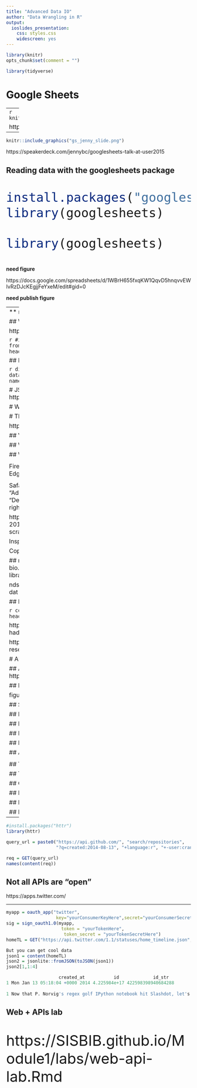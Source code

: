 ```yaml
---
title: "Advanced Data IO"
author: "Data Wrangling in R"
output:
  ioslides_presentation:
    css: styles.css
    widescreen: yes
---
```



```r
library(knitr)
opts_chunk$set(comment = "")
```

```r
library(tidyverse)
```



# Google Sheets

----
```r
knitr::include_graphics("googlesheets.png")
```

https://docs.google.com/spreadsheets

----

```r
knitr::include_graphics("gs_jenny_slide.png")
```

https://speakerdeck.com/jennybc/googlesheets-talk-at-user2015

## Reading data with the googlesheets package

<div style="font-size:30pt">

```r
install.packages("googlesheets")
library(googlesheets)
```

 
```r
library(googlesheets)
```

</div>



**need figure**

https://docs.google.com/spreadsheets/d/1WBrH655fxqKW1QqvD5hnqvvEWIvRzDJcKEgjjFeYxeM/edit#gid=0

**need publish figure**

----
<div style="font-size:20pt">
```r
sheets_url = paste0("https://docs.google.com/spreadsheets/d/",
                    "1WBrH655fxqKW1QqvD5hnqvvEWIvRzDJcKEgjjFeYxeM")

gsurl1 = gs_url(sheets_url)

dat = gs_read(gsurl1)
date_read = lubridate::today()
head(dat)
```
<div>


## What if I don't want it public?

```r
library(googlesheets4)
# May be necessary on rstudio.cloud
options(httr_oob_default=TRUE)
# Will ask you to log in
out = read_sheet(sheets_url)
```

## Can also save and load a token

```r
token = readr::read_rds("googledrive_token.rds")
library(googledrive)
drive_auth(token = token) # could also use googlesheets4::gs4_auth
library(googlesheets4)
out = read_sheet(sheets_url)
```


https://docs.google.com/spreadsheets/d/1j9vbv8MrVV7EK15vyz-rnhjiXhRkmIFEHgdv1_p1cCc/edit?usp=sharing



# Google Sheets<br> https://SISBIB.github.io/Module1/labs/google-sheets-lab.Rmd

# JSON: JavaScript Object Notation<br>Lists of stuff

----
** need figure **
https://en.wikipedia.org/wiki/JSON

## Why JSON matters
** need figure **

https://developer.github.com/v3/search/

```r
#install.packages("jsonlite")
library(jsonlite)
jsonData <- fromJSON("https://api.github.com/users/jtleek/repos")
head(jsonData)
```


## Data frame structure from JSON

```r
dim(jsonData)
head(jsonData$name)
#Some of the columns is a data frame!
table(sapply(jsonData,class))
dim(jsonData$owner)
names(jsonData$owner)
```



# JSON Lab<br> https://SISBIB.github.io/Module1/labs/json-lab.Rmd

# Web Scraping

# This is data
*need figure* 

http://bowtie-bio.sourceforge.net/recount/ 

## View the source

## What the computer sees

## Ways to see the source

<div class="left-half">
Chrome:
1. right click on page
2. select "view source"

Firefox:
1. right click on page
2. select "view source"
Microsoft Edge:
1. right click on page
2. select "view source"
</div>

<div class="right-half">

Safari
1. click on "Safari"
2. select "Preferences"
3. go to "Advanced"
4. check "Show Develop menu in menu bar"
5. click on "Develop"
6. select "show page source"
7. alternatively to 5./6., right click on page and select "view source"
</div>

https://github.com/simonmunzert/rscraping-jsm-2016/blob/c04fd91fec711df65c838e07723125155a7f2cda/02-scraping-with-rvest.r

Inspect element

Copy XPath

## rvest package
```r
recount_url = "http://bowtie-bio.sourceforge.net/recount/"
# install.packages("rvest")
library(rvest)
htmlfile = read_html(recount_url)

nds = html_nodes(htmlfile,                
xpath='//*[@id="recounttab"]/table')
dat = html_table(nds)
dat = as.data.frame(dat)
head(dat)
```

## Little cleanup

```r
colnames(dat) = as.character(dat[1,])
dat = dat[-1,]
head(dat)
```




http://motherboard.vice.com/read/70000-okcupid-users-just-had-their-data-published

https://www.theguardian.com/science/2012/may/23/text-mining-research-tool-forbidden

# APIs

## Application Programming Interfaces
figure
https://developers.facebook.com/

## In biology too!
http://www.ncbi.nlm.nih.gov/books/NBK25501/

figure

## Step 0: Did someone do this already
https://ropensci.org/

## Do it yourself

## Read the docs
https://developer.github.com/v3/

## Read the docs

## Read the docs

## A dissected example

<div style="font-size:30pt">
https://api.github.com/search/repositories?q=created:2014-08-13+language:r+-user:cran
</div>

## The base URL
<div style="font-size:30pt">
**https://api.github.com/**search/repositories?q=created:2014-08-13+language:r+-user:cran
</div>

## The Path: Search repositories
<div style="font-size:30pt">
https://api.github.com/**search/repositories**?q=created:2014-08-13+language:r+-user:cran
</div>

## Create a query - pass the `q` parameter
<div style="font-size:30pt">
https://api.github.com/search/repositories**?q**=created:2014-08-13+language:r+-user:cran
</div>

## Date repo was created
<div style="font-size:30pt">
https://api.github.com/search/repositories?q=**created:2014-08-13**+language:r+-user:cran
</div>

## Language repo is in
<div style="font-size:30pt">
https://api.github.com/search/repositories?q=created:2014-08-13+**language:r**+-user:cran
</div>

## Ignore repos from "cran"
<div style="font-size:30pt">
https://api.github.com/search/repositories?q=created:2014-08-13+language:r+**-user:cran**
</div>

----
```r
#install.packages("httr")
library(httr)

query_url = paste0("https://api.github.com/", "search/repositories", 
                   "?q=created:2014-08-13", "+language:r", "+-user:cran")

req = GET(query_url)
names(content(req))
```

## Not all APIs are "open"
https://apps.twitter.com/

----
```r
myapp = oauth_app("twitter",
                   key="yourConsumerKeyHere",secret="yourConsumerSecretHere")
sig = sign_oauth1.0(myapp,
                     token = "yourTokenHere",
                      token_secret = "yourTokenSecretHere")
homeTL = GET("https://api.twitter.com/1.1/statuses/home_timeline.json", sig)

But you can get cool data
json1 = content(homeTL)
json2 = jsonlite::fromJSON(toJSON(json1))
json2[1,1:4]
```

```r
                    created_at           id             id_str
1 Mon Jan 13 05:18:04 +0000 2014 4.225984e+17 422598398940684288
                                                                                                                                         text
1 Now that P. Norvig's regex golf IPython notebook hit Slashdot, let's see if our traffic spike tops the previous one: http://t.co/Vc6JhZXOo8
```

## Web + APIs lab

<div style="font-size:30pt">
https://SISBIB.github.io/Module1/labs/web-api-lab.Rmd
</div>

